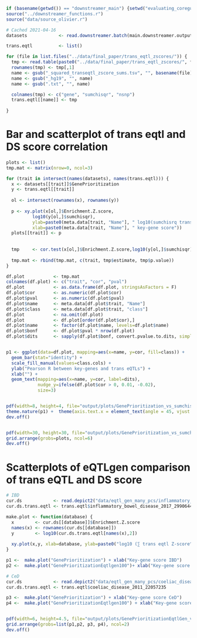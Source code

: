 ```r
if (basename(getwd()) == "downstreamer_main") {setwd("evaluating_coregulation")} else {setwd("../evaluating_coregulation")}
source("../downstreamer_functions.r")
source("data/source_olivier.r")

# Cached 2021-04-16
datasets            <- read.downstreamer.batch(main.downstreamer.output.path, USE.CACHE = T)

trans.eqtl          <- list()

for (file in list.files("../data/final_paper/trans_eqtl_zscores/")) {
  tmp <- read.table(paste0("../data/final_paper/trans_eqtl_zscores/", file), stringsAsFactors = F)
  rownames(tmp) <- tmp[,1]
  name <- gsub("_squared_transeqtl_zscore_sums.tsv", "", basename(file))
  name <- gsub("_hg19", "", name)
  name <- gsub(".txt", "", name)

  colnames(tmp) <- c("gene", "sumchisqr", "nsnp")
  trans.eqtl[[name]] <- tmp
  
}

```

# Bar and scatterplot of trans eqtl and DS score correlation
```r
plots <- list()
tmp.mat <- matrix(nrow=0, ncol=3)

for (trait in intersect(names(datasets), names(trans.eqtl))) {
  x <- datasets[[trait]]$GenePrioritization
  y <- trans.eqtl[[trait]]
  
  ol <- intersect(rownames(x), rownames(y))
  
  p <- xy.plot(x[ol,]$Enrichment.Z.score,
          log10(y[ol,]$sumchisqr),
          ylab=paste0(meta.data[trait, "Name"], " log10(sumchisrq trans eqtl)"),
          xlab=paste0(meta.data[trait, "Name"], " key-gene score"))
  plots[[trait]] <- p
  
  
  tmp     <- cor.test(x[ol,]$Enrichment.Z.score,log10(y[ol,]$sumchisqr), use="complete.obs")
  
  tmp.mat <- rbind(tmp.mat, c(trait, tmp$estimate, tmp$p.value))
}

df.plot           <- tmp.mat
colnames(df.plot) <- c("trait", "cor", "pval")
df.plot           <- as.data.frame(df.plot, stringsAsFactors = F)
df.plot$cor       <- as.numeric(df.plot$cor)
df.plot$pval      <- as.numeric(df.plot$pval)
df.plot$name      <- meta.data[df.plot$trait, "Name"]
df.plot$class     <- meta.data[df.plot$trait, "class"]
df.plot           <- na.omit(df.plot)
df.plot           <- df.plot[order(df.plot$cor),]
df.plot$name      <- factor(df.plot$name, levels=df.plot$name)
df.plot$bonf      <- df.plot$pval * nrow(df.plot)
df.plot$dits      <- sapply(df.plot$bonf, convert.pvalue.to.dits, simple=T)


p1 <- ggplot(data=df.plot, mapping=aes(x=name, y=cor, fill=class)) +
  geom_bar(stat="identity") +
  scale_fill_manual(values=class.cols) +
  ylab("Pearson R between key-genes and trans eQTLs") +
  xlab("") +
  geom_text(mapping=aes(x=name, y=cor, label=dits),
            nudge_y=ifelse(df.plot$cor > 0, 0.01, -0.02),
            size=3)


pdf(width=8, height=4, file="output/plots/GenePrioritization_vs_sumchisqr_of_transeqtl_barplot.pdf", paper="a4")
theme.nature(p1) +  theme(axis.text.x = element_text(angle = 45, vjust = 1, hjust=1), legend.position = "none")
dev.off()


pdf(width=30, height=30, file="output/plots/GenePrioritization_vs_sumchisqr_of_transeqtl.pdf")
grid.arrange(grobs=plots, ncol=6)
dev.off()

```


# Scatterplots of eQTLgen comparison of trans eQTL and DS score
```r
# IBD
cur.ds            <- read.depict2("data/eqtl_gen_many_pcs/inflammatory_bowel_disease_2017_29906448_hg19_enrichtments_5.xlsx")
cur.ds.trans.eqtl <- trans.eqtl$inflammatory_bowel_disease_2017_29906448

make.plot <- function(database) {
  x        <- cur.ds[[database]]$Enrichment.Z.score
  names(x) <- rownames(cur.ds[[database]])
  y        <- log10(cur.ds.trans.eqtl[names(x),2])
  
  xy.plot(x,y, xlab=database, ylab=paste0("log10 (∑ trans eqtl Z-score^2)"), alpha=0.5) + ylim(c(1, 2.5))
}

p1 <-  make.plot("GenePrioritization") + xlab("Key-gene score IBD")
p2 <-  make.plot("GenePrioritizationEqtlgen100")+ xlab("Key-gene score IBD: eQTLgen")

# CeD
cur.ds            <- read.depict2("data/eqtl_gen_many_pcs/coeliac_disease_2011_22057235_hg19_enrichtments_5.xlsx")
cur.ds.trans.eqtl <- trans.eqtl$coeliac_disease_2011_22057235

p3 <-  make.plot("GenePrioritization") + xlab("Key-gene score CeD")
p4 <-  make.plot("GenePrioritizationEqtlgen100") + xlab("Key-gene score CeD: eQTLgen")


pdf(width=6, height=4.5, file="output/plots/GenePrioritizationEqtlGen_vs_trans_eqtl.pdf", paper = "a4")
grid.arrange(grobs=list(p1,p2, p3, p4), ncol=2)
dev.off()
```

